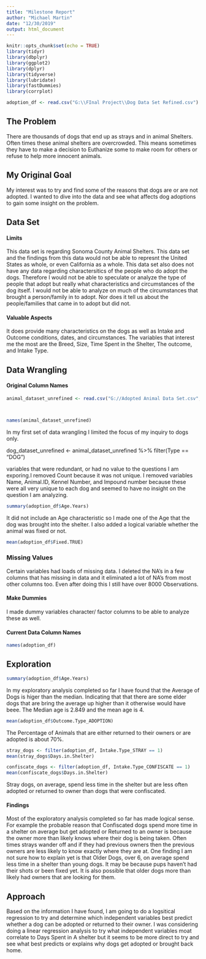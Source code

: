 ---
title: "Milestone Report"
author: "Michael Martin"
date: "12/30/2019"
output: html_document
---

```{r setup, include=FALSE}
knitr::opts_chunk$set(echo = TRUE)
library(tidyr)
library(dbplyr)
library(ggplot2)
library(dplyr)
library(tidyverse)
library(lubridate)
library(fastDummies)
library(corrplot)

adoption_df <- read.csv("G:\\FInal Project\\Dog Data Set Refined.csv")
```

## The Problem 

There are thousands of dogs that end up as strays and in animal Shelters. Often times these animal shelters are overcrowded. This means sometimes they have to make a decision to Euthanize some to make room for others or refuse to help more innocent animals. 

## My Original Goal 

My interest was to try and find some of the reasons that dogs are or are not adopted. I wanted to dive into the data and see what affects dog adoptions to gain some insight on the problem. 


## Data Set  

#### Limits

This data set is regarding Sonoma County Animal Shelters. This data set and the findings from this data would not be able to represnt the United States as whole, or even California as a whole. This data set also does not have any data regarding charactersitics of the people who do adopt the dogs. Therefore I would not be able to speculate or analyze the type of people that adopt but really what characteristics and circumstances of the dog itself. I would not be able to analyze on much of the circumstances that brought a person/family in to adopt. Nor does it tell us about the people/families that came in to adopt but did not. 

#### Valuable Aspects 

It does provide many characteristics on the dogs as well as Intake and Outcome conditions, dates, and circumstances. 
The variables that interest me the most are the Breed, Size, Time Spent in the Shelter, The outcome, and Intake Type. 

## Data Wrangling 
#### Original Column Names 
```{r echo=FALSE}
animal_dataset_unrefined <- read.csv("G://Adopted Animal Data Set.csv", header = TRUE, na.strings = c("", " ", "NA"))



names(animal_dataset_unrefined)
```


In my first set of data wrangling I limited the focus of my inquiry to dogs only.

dog_dataset_unrefined <- animal_dataset_unrefined %>%
  filter(Type == "DOG")


variables that were redundant, or had no value to the questions I am exporing.I removed Count because it was not unique. I removed variables Name, Animal.ID, Kennel Number, and Impound number because these were all very unique to each dog and seemed to have no insight on the question I am analyzing. 

```{r adoption_df}
summary(adoption_df$Age.Years)
```


It did not include an Age characteristic so I made one of the Age that the dog was brought into the shelter. I also added a logical variable whether the animal was fixed or not. 

```{r}
mean(adoption_df$Fixed.TRUE)
```

### Missing Values 

Certain variables had loads of missing data. I deleted the NA's in a few columns that has missing in data and it eliminated a lot of NA's from most other columns too. Even after doing this I still have over 8000 Observations. 

#### Make Dummies 

I made dummy variables character/ factor columns to be able to analyze these as well. 


#### Current Data Column Names 
```{r}
names(adoption_df)
```

## Exploration 

```{r}
summary(adoption_df$Age.Years)
```

In my exploratory analysis completed so far I have found that the Average of Dogs is higer than the median. Indicating that that there are some elder dogs that are bring the average up higher than it otherwise would have beee. The Median age is 2.849 and the mean age is 4. 

```{r}
mean(adoption_df$Outcome.Type_ADOPTION)
```

The Percentage of Animals that are either returned to their owners or are adopted is about 
70%. 

```{r}
stray_dogs <- filter(adoption_df, Intake.Type_STRAY == 1)
mean(stray_dogs$Days.in.Shelter)

confiscate_dogs <- filter(adoption_df, Intake.Type_CONFISCATE == 1)
mean(confiscate_dogs$Days.in.Shelter)
```

Stray dogs, on average, spend less time in the shelter but are less often adopted or returned to owner than dogs that were confiscated. 

#### Findings 

Most of the exploratory analysis completed so far has made logical sense. For example the probable reason that Confiscated dogs spend more time in a shelter on average but get adopted or Returned to an owner is because the owner more than likely knows where their dog is being taken. Often times strays wander off and if they had previous owners then the previous owners are less likely to know exactly where they are at. 
  One finding I am not sure how to explain yet is that Older Dogs, over 6, on average spend less time in a shelter than young dogs. It may be because pups haven't had their shots or been fixed yet. It is also possible that older dogs more than likely had owners that are looking for them.
  
## Approach 
  Based on the information I have found, I am going to do a logsitical regression to try and determine which independent variables best predict whether a dog can be adopted or returned to their owner. I was considering doing a linear regression analysis to try what independent variables moat correlate to Days Spent in A shelter but it seems to be more direct to try and see what best predicts or explains why dogs get adopted or brought back home. 
